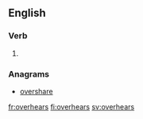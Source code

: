 ==English==

===Verb===
{{head|en}}

# {{en-third-person singular of|overhear}}

===Anagrams===
* [[overshare#English|overshare]]

[[fr:overhears]]
[[fi:overhears]]
[[sv:overhears]]
